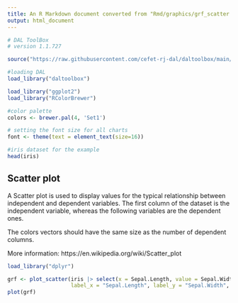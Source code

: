 ```yaml
---
title: An R Markdown document converted from "Rmd/graphics/grf_scatter.ipynb"
output: html_document
---
```


```r
# DAL ToolBox
# version 1.1.727

source("https://raw.githubusercontent.com/cefet-rj-dal/daltoolbox/main/jupyter.R")

#loading DAL
load_library("daltoolbox") 
```

```r
load_library("ggplot2")
load_library("RColorBrewer")

#color palette
colors <- brewer.pal(4, 'Set1')

# setting the font size for all charts
font <- theme(text = element_text(size=16))
```

```r
#iris dataset for the example
head(iris)
```

## Scatter plot

A Scatter plot is used to display values for the typical relationship between independent and dependent variables. The first column of the dataset is the independent variable, whereas the following variables are the dependent ones. 

The colors vectors should have the same size as the number of dependent columns. 

More information: https://en.wikipedia.org/wiki/Scatter_plot

```r
load_library("dplyr")

grf <- plot_scatter(iris |> select(x = Sepal.Length, value = Sepal.Width, variable = Species), 
                    label_x = "Sepal.Length", label_y = "Sepal.Width", colors=colors[1:3]) + font
plot(grf)
```

